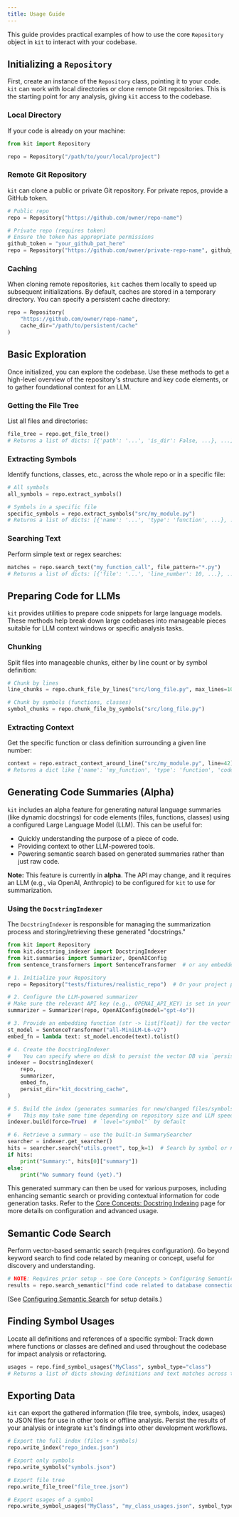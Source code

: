 ```yaml
---
title: Usage Guide
---
```


This guide provides practical examples of how to use the core `Repository` object in `kit` to interact with your codebase.

## Initializing a `Repository`

First, create an instance of the `Repository` class, pointing it to your code. `kit` can work with local directories or clone remote Git repositories.
This is the starting point for any analysis, giving `kit` access to the codebase.

### Local Directory

If your code is already on your machine:

```python
from kit import Repository

repo = Repository("/path/to/your/local/project")
```

### Remote Git Repository

`kit` can clone a public or private Git repository. For private repos, provide a GitHub token.

```python
# Public repo
repo = Repository("https://github.com/owner/repo-name")

# Private repo (requires token)
# Ensure the token has appropriate permissions
github_token = "your_github_pat_here"
repo = Repository("https://github.com/owner/private-repo-name", github_token=github_token)
```

### Caching

When cloning remote repositories, `kit` caches them locally to speed up subsequent initializations. By default, caches are stored in a temporary directory. You can specify a persistent cache directory:

```python
repo = Repository(
    "https://github.com/owner/repo-name", 
    cache_dir="/path/to/persistent/cache"
)
```

## Basic Exploration

Once initialized, you can explore the codebase.
Use these methods to get a high-level overview of the repository's structure and key code elements, or to gather foundational context for an LLM.

### Getting the File Tree

List all files and directories:

```python
file_tree = repo.get_file_tree()
# Returns a list of dicts: [{'path': '...', 'is_dir': False, ...}, ...]
```

### Extracting Symbols

Identify functions, classes, etc., across the whole repo or in a specific file:

```python
# All symbols
all_symbols = repo.extract_symbols()

# Symbols in a specific file
specific_symbols = repo.extract_symbols("src/my_module.py")
# Returns a list of dicts: [{'name': '...', 'type': 'function', ...}, ...]
```

### Searching Text

Perform simple text or regex searches:

```python
matches = repo.search_text("my_function_call", file_pattern="*.py")
# Returns a list of dicts: [{'file': '...', 'line_number': 10, ...}, ...]
```

## Preparing Code for LLMs

`kit` provides utilities to prepare code snippets for large language models.
These methods help break down large codebases into manageable pieces suitable for LLM context windows or specific analysis tasks.

### Chunking

Split files into manageable chunks, either by line count or by symbol definition:

```python
# Chunk by lines
line_chunks = repo.chunk_file_by_lines("src/long_file.py", max_lines=100)

# Chunk by symbols (functions, classes)
symbol_chunks = repo.chunk_file_by_symbols("src/long_file.py")
```

### Extracting Context

Get the specific function or class definition surrounding a given line number:

```python
context = repo.extract_context_around_line("src/my_module.py", line=42)
# Returns a dict like {'name': 'my_function', 'type': 'function', 'code': 'def my_function(...): ...'}
```

## Generating Code Summaries (Alpha)


`kit` includes an alpha feature for generating natural language summaries (like dynamic docstrings) for code elements (files, functions, classes) using a configured Large Language Model (LLM). This can be useful for:

*   Quickly understanding the purpose of a piece of code.
*   Providing context to other LLM-powered tools.
*   Powering semantic search based on generated summaries rather than just raw code.

**Note:** This feature is currently in **alpha**. The API may change, and it requires an LLM (e.g., via OpenAI, Anthropic) to be configured for `kit` to use for summarization.

### Using the `DocstringIndexer`

The `DocstringIndexer` is responsible for managing the summarization process and storing/retrieving these generated "docstrings."

```python
from kit import Repository
from kit.docstring_indexer import DocstringIndexer
from kit.summaries import Summarizer, OpenAIConfig
from sentence_transformers import SentenceTransformer  # or any embedder of your choice

# 1. Initialize your Repository
repo = Repository("tests/fixtures/realistic_repo")  # Or your project path

# 2. Configure the LLM-powered summarizer
# Make sure the relevant API key (e.g., OPENAI_API_KEY) is set in your environment
summarizer = Summarizer(repo, OpenAIConfig(model="gpt-4o"))

# 3. Provide an embedding function (str -> list[float]) for the vector index
st_model = SentenceTransformer("all-MiniLM-L6-v2")
embed_fn = lambda text: st_model.encode(text).tolist()

# 4. Create the DocstringIndexer
#    You can specify where on disk to persist the vector DB via `persist_dir`.
indexer = DocstringIndexer(
    repo,
    summarizer,
    embed_fn,
    persist_dir="kit_docstring_cache",
)

# 5. Build the index (generates summaries for new/changed files/symbols)
#    This may take some time depending on repository size and LLM speed.
indexer.build(force=True)  # `level="symbol"` by default

# 6. Retrieve a summary – use the built-in SummarySearcher
searcher = indexer.get_searcher()
hits = searcher.search("utils.greet", top_k=1)  # Search by symbol or natural language
if hits:
    print("Summary:", hits[0]["summary"])
else:
    print("No summary found (yet).")
```

This generated summary can then be used for various purposes, including enhancing semantic search or providing contextual information for code generation tasks. Refer to the [Core Concepts: Docstring Indexing](/core-concepts/docstring-indexing) page for more details on configuration and advanced usage.

## Semantic Code Search

Perform vector-based semantic search (requires configuration).
Go beyond keyword search to find code related by meaning or concept, useful for discovery and understanding.

```python
# NOTE: Requires prior setup - see Core Concepts > Configuring Semantic Search
results = repo.search_semantic("find code related to database connections", top_k=3)
```

(See [Configuring Semantic Search](/core-concepts/configuring-semantic-search) for setup details.)

## Finding Symbol Usages

Locate all definitions and references of a specific symbol:
Track down where functions or classes are defined and used throughout the codebase for impact analysis or refactoring.

```python
usages = repo.find_symbol_usages("MyClass", symbol_type="class")
# Returns a list of dicts showing definitions and text matches across the repo.
```

## Exporting Data

`kit` can export the gathered information (file tree, symbols, index, usages) to JSON files for use in other tools or offline analysis.
Persist the results of your analysis or integrate `kit`'s findings into other development workflows.

```python
# Export the full index (files + symbols)
repo.write_index("repo_index.json")

# Export only symbols
repo.write_symbols("symbols.json")

# Export file tree
repo.write_file_tree("file_tree.json")

# Export usages of a symbol
repo.write_symbol_usages("MyClass", "my_class_usages.json", symbol_type="class")

```
